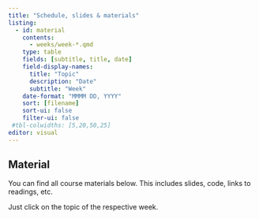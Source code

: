 ```yaml
---
title: "Schedule, slides & materials"
listing:
  - id: material
    contents:
      - weeks/week-*.qmd
    type: table
    fields: [subtitle, title, date]
    field-display-names:
      title: "Topic"
      description: "Date"
      subtitle: "Week"
    date-format: "MMMM DD, YYYY"
    sort: [filename]
    sort-ui: false
    filter-ui: false
 #tbl-colwidths: [5,20,50,25]
editor: visual
---
```


## **Material**

You can find all course materials below. This includes slides, code, links to readings, etc.

Just click on the topic of the respective week.

::: {#material}
:::
